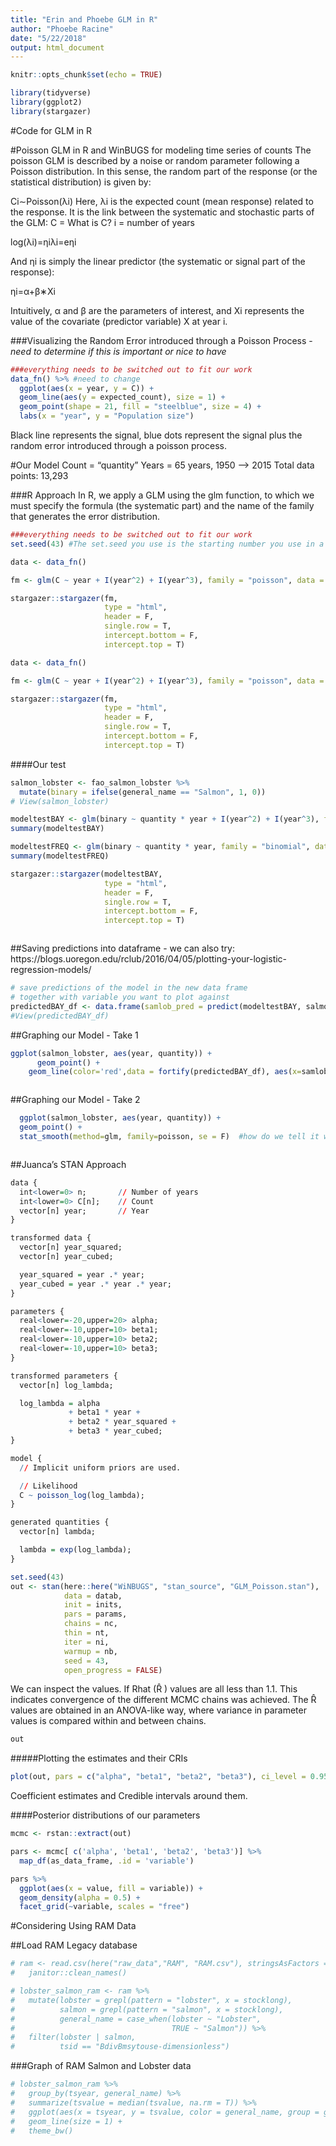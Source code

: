 ```yaml
---
title: "Erin and Phoebe GLM in R"
author: "Phoebe Racine"
date: "5/22/2018"
output: html_document
---
```


```r
knitr::opts_chunk$set(echo = TRUE)
```

```r

library(tidyverse)
library(ggplot2)
library(stargazer)

```


#Code for GLM in R

#Poisson GLM in R and WinBUGS for modeling time series of counts
The poisson GLM is described by a noise or random parameter following a Poisson distribution. In this sense, the random part of the response (or the statistical distribution) is given by:

Ci∼Poisson(λi)
Here, λi is the expected count (mean response) related to the response. It is the link between the systematic and stochastic parts of the GLM:
C = What is C?
i = number of years

log(λi)=ηiλi=eηi

And ηi is simply the linear predictor (the systematic or signal part of the response):

ηi=α+β∗Xi

Intuitively, α and β are the parameters of interest, and Xi represents the value of the covariate (predictor variable) X at year i.

###Visualizing the Random Error introduced through a Poisson Process
- *need to determine if this is important or nice to have*
```r

###everything needs to be switched out to fit our work
data_fn() %>% #need to change
  ggplot(aes(x = year, y = C)) +
  geom_line(aes(y = expected_count), size = 1) + 
  geom_point(shape = 21, fill = "steelblue", size = 4) +
  labs(x = "year", y = "Population size")


```
Black line represents the signal, blue dots represent the signal plus the random error introduced through a poisson process.



#Our Model
Count = "quantity"
Years = 65 years, 1950 --> 2015
Total data points: 13,293


###R Approach
In R, we apply a GLM using the glm function, to which we must specify the formula (the systematic part) and the name of the family that generates the error distribution.


```r


###everything needs to be switched out to fit our work
set.seed(43) #The set.seed you use is the starting number you use in a sequence of numbers from random generation. How should we pick the set.seed?

data <- data_fn()

fm <- glm(C ~ year + I(year^2) + I(year^3), family = "poisson", data = data)

stargazer::stargazer(fm,
                     type = "html",
                     header = F,
                     single.row = T,
                     intercept.bottom = F,
                     intercept.top = T)

data <- data_fn()

fm <- glm(C ~ year + I(year^2) + I(year^3), family = "poisson", data = data)

stargazer::stargazer(fm,
                     type = "html",
                     header = F,
                     single.row = T,
                     intercept.bottom = F,
                     intercept.top = T)


```

####Our test
```r

salmon_lobster <- fao_salmon_lobster %>%
  mutate(binary = ifelse(general_name == "Salmon", 1, 0))
# View(salmon_lobster)  

modeltestBAY <- glm(binary ~ quantity * year + I(year^2) + I(year^3), family = "poisson", data = salmon_lobster)
summary(modeltestBAY)

modeltestFREQ <- glm(binary ~ quantity * year, family = "binomial", data = salmon_lobster)
summary(modeltestFREQ)

stargazer::stargazer(modeltestBAY,
                     type = "html",
                     header = F,
                     single.row = T,
                     intercept.bottom = F,
                     intercept.top = T)



```
##Saving predictions into dataframe
- we can also try: https://blogs.uoregon.edu/rclub/2016/04/05/plotting-your-logistic-regression-models/
```r

# save predictions of the model in the new data frame 
# together with variable you want to plot against
predictedBAY_df <- data.frame(samlob_pred = predict(modeltestBAY, salmon_lobster), hp=salmon_lobster$quantity)
#View(predictedBAY_df)

```


##Graphing our Model - Take 1
```r


ggplot(salmon_lobster, aes(year, quantity)) + 
      geom_point() +
    geom_line(color='red',data = fortify(predictedBAY_df), aes(x=samlob_pred, y=hp)) #what does fortify do?



```
##Graphing our Model - Take 2

```r

  ggplot(salmon_lobster, aes(year, quantity)) +       
  geom_point() +
  stat_smooth(method=glm, family=poisson, se = F)  #how do we tell it what model we're running?? #Family = binomial and family = poisson result in the same thing rn. #se = F means we're not including the standard errors



```

##Juanca's STAN Approach
```r

data {
  int<lower=0> n;       // Number of years
  int<lower=0> C[n];    // Count
  vector[n] year;       // Year
}

transformed data {
  vector[n] year_squared;
  vector[n] year_cubed;

  year_squared = year .* year;
  year_cubed = year .* year .* year;
}

parameters {
  real<lower=-20,upper=20> alpha;
  real<lower=-10,upper=10> beta1;
  real<lower=-10,upper=10> beta2;
  real<lower=-10,upper=10> beta3;
}

transformed parameters {
  vector[n] log_lambda;

  log_lambda = alpha
             + beta1 * year +
             + beta2 * year_squared +
             + beta3 * year_cubed;
}

model {
  // Implicit uniform priors are used.

  // Likelihood
  C ~ poisson_log(log_lambda);
}

generated quantities {
  vector[n] lambda;

  lambda = exp(log_lambda);
}

```

```r

set.seed(43)
out <- stan(here::here("WiNBUGS", "stan_source", "GLM_Poisson.stan"),
            data = datab,
            init = inits,
            pars = params,
            chains = nc,
            thin = nt,
            iter = ni,
            warmup = nb,
            seed = 43,
            open_progress = FALSE)

```

We can inspect the values. If Rhat (R̂ ) values are all less than 1.1. This indicates convergence of the different MCMC chains was achieved. The R̂  values are obtained in an ANOVA-like way, where variance in parameter values is compared within and between chains.
```r
out
```


#####Plotting the estimates and their CRIs
```r

plot(out, pars = c("alpha", "beta1", "beta2", "beta3"), ci_level = 0.95, outer_level = 1)

```

Coefficient estimates and Credible intervals around them.

####Posterior distributions of our parameters
```r
mcmc <- rstan::extract(out)

pars <- mcmc[ c('alpha', 'beta1', 'beta2', 'beta3')] %>% 
  map_df(as_data_frame, .id = 'variable')

pars %>% 
  ggplot(aes(x = value, fill = variable)) + 
  geom_density(alpha = 0.5) + 
  facet_grid(~variable, scales = "free")

```



#Considering Using RAM Data

##Load RAM Legacy database
```r
# ram <- read.csv(here("raw_data","RAM", "RAM.csv"), stringsAsFactors = F) %>% 
#   janitor::clean_names()

```

```r
# lobster_salmon_ram <- ram %>% 
#   mutate(lobster = grepl(pattern = "lobster", x = stocklong),
#          salmon = grepl(pattern = "salmon", x = stocklong),
#          general_name = case_when(lobster ~ "Lobster",
#                                   TRUE ~ "Salmon")) %>% 
#   filter(lobster | salmon,
#          tsid == "BdivBmsytouse-dimensionless")

```

###Graph of RAM Salmon and Lobster data
```r

# lobster_salmon_ram %>% 
#   group_by(tsyear, general_name) %>% 
#   summarize(tsvalue = median(tsvalue, na.rm = T)) %>% 
#   ggplot(aes(x = tsyear, y = tsvalue, color = general_name, group = general_name)) +
#   geom_line(size = 1) +
#   theme_bw()

```
